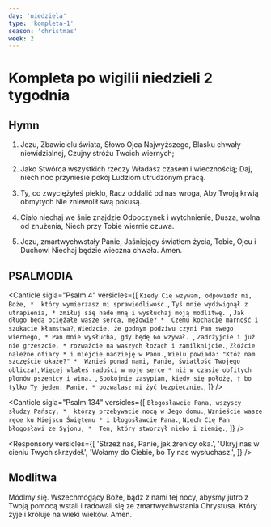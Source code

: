 ```yaml
---
day: 'niedziela'
type: 'kompleta-1'
season: 'christmas'
week: 2
---
```


# Kompleta po wigilii niedzieli 2 tygodnia

<OpeningVersicle />

<ExaminationOfConscience />

## Hymn

1. Jezu, Zbawicielu świata,
   Słowo Ojca Najwyższego,
   Blasku chwały niewidzialnej,
   Czujny stróżu Twoich wiernych;

2. Jako Stwórca wszystkich rzeczy
   Władasz czasem i wiecznością;
   Daj, niech noc przyniesie pokój
   Ludziom utrudzonym pracą.

3. Ty, co zwyciężyłeś piekło,
   Racz oddalić od nas wroga,
   Aby Twoją krwią obmytych
   Nie zniewolił swą pokusą.

4. Ciało niechaj we śnie znajdzie
   Odpoczynek i wytchnienie,
   Dusza, wolna od znużenia,
   Niech przy Tobie wiernie czuwa.

5. Jezu, zmartwychwstały Panie,
   Jaśniejący światłem życia,
   Tobie, Ojcu i Duchowi
   Niechaj będzie wieczna chwała. Amen.

## PSALMODIA

<Canticle
  sigla="Psalm 4"
  versicles={[
    `Kiedy Cię wzywam, odpowiedz mi, Boże, * 
który wymierzasz mi sprawiedliwość.`,
    `Tyś mnie wydźwignął z utrapienia, *
zmiłuj się nade mną i wysłuchaj moją modlitwę. `,
    `Jak długo będą ociężałe wasze serca, mężowie? * 
Czemu kochacie marność i szukacie kłamstwa?`,
    `Wiedzcie, że godnym podziwu czyni Pan swego wiernego, *
Pan mnie wysłucha, gdy będę Go wzywał. `,
    `Zadrżyjcie i już nie grzeszcie, *
rozważcie na waszych łożach i zamilknijcie.`,
    `Złóżcie należne ofiary *
i miejcie nadzieję w Panu.`,
    `Wielu powiada: "Któż nam szczęście ukaże?" * 
Wznieś ponad nami, Panie, światłość Twojego oblicza!`,
    `Więcej wlałeś radości w moje serce *
niż w czasie obfitych plonów pszenicy i wina. `,
    `Spokojnie zasypiam, kiedy się położę, †
bo tylko Ty jeden, Panie, *
pozwalasz mi żyć bezpiecznie.`,
  ]}
/>

<Canticle
  sigla="Psalm 134"
  versicles={[
    `Błogosławcie Pana, wszyscy słudzy Pańscy, * 
którzy przebywacie nocą w Jego domu.`,
    `Wznieście wasze ręce ku Miejscu Świętemu *
i błogosławcie Pana.`,
    `Niech Cię Pan błogosławi ze Syjonu, * 
Ten, który stworzył niebo i ziemię.`,
  ]}
/>

<Passage
  sigla="Pwt 6, 4-7"
  passage="Słuchaj, Izraelu: Pan jest naszym Bogiem – Pan jedyny. Będziesz miłował twojego Pana Boga z całego twego serca, z całej duszy swojej, ze wszystkich sił swoich. Niech pozostaną w twym sercu te słowa, które ja ci dziś nakazuję. Wpoisz je twoim synom, będziesz o nich mówił przebywając w domu, w czasie podróży, kładąc się spać i wstając ze snu."
/>

<Responsory
  versicles={[
    'Strzeż nas, Panie, jak źrenicy oka.',
    'Ukryj nas w cieniu Twych skrzydeł.',
    'Wołamy do Ciebie, bo Ty nas wysłuchasz.',
  ]}
/>

<NuncDimittis variant={2} />

## Modlitwa

Módlmy się. Wszechmogący Boże, bądź z nami tej nocy, abyśmy jutro z Twoją pomocą wstali i radowali się ze zmartwychwstania Chrystusa. Który żyje i króluje na wieki wieków. Amen.

<ComplineBlessingAndConcludingVersicle variant={2} />
